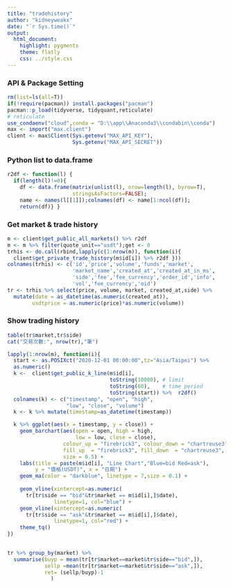 ```yaml
---
title: "tradehistory"
author: "kidneyweakx"
date: "`r Sys.time()`"
output:
  html_document:
    highlight: pygments
    theme: flatly
    css: ../style.css
---
```


### API & Package Setting
```r
rm(list=ls(all=T))
if(!require(pacman)) install.packages("pacman")
pacman::p_load(tidyverse, tidyquant,reticulate)
# reticulate
use_condaenv("cloud",conda = "D:\\app\\Anaconda3\\condabin\\conda")
max <- import("max.client")
client <- max$Client(Sys.getenv("MAX_API_KEY"),
                     Sys.getenv("MAX_API_SECRET"))
```

### Python list to data.frame
```r
r2df <- function(l) {
  if(length(l)!=0){
    df <- data.frame(matrix(unlist(l), nrow=length(l), byrow=T),
                     stringsAsFactors=FALSE);
    name <- names(l[[1]]);colnames(df) <- name[1:ncol(df)];
    return(df)} }
```

### Get market & trade history
```r
m <- client$get_public_all_markets() %>% r2df
m <- m %>% filter(quote_unit=="usdt");get <- 0
trhis <- do.call(rbind,lapply(c(1:nrow(m)), function(i){ 
  client$get_private_trade_history(m$id[i]) %>% r2df }))
colnames(trhis) <- c('id','price','volume','funds','market',
                     'market_name','created_at','created_at_in_ms',
                     'side','fee','fee_currency','order_id','info',
                     'vol','fee_currency','oid')
tr <- trhis %>% select(price, volume, market, created_at,side) %>% 
  mutate(date = as_datetime(as.numeric(created_at)),
        usdtprice = as.numeric(price)*as.numeric(volume)) 
```

### Show trading history
```r
table(tr$market,tr$side)
cat("交易次數:", nrow(tr),"筆")
```


```r
lapply(1:nrow(m), function(i){
  start <- as.POSIXct("2020-12-01 00:00:00",tz="Asia/Taipei") %>%
  as.numeric()
  k <-  client$get_public_k_line(m$id[i], 
                                 toString(10000), # limit 
                                 toString(60),    # time period
                                 toString(start)) %>%  r2df()
  colnames(k) <- c("timestamp", "open", "high", 
                   "low", "close", "volume")
  k <- k %>% mutate(timestamp=as_datetime(timestamp))

  k %>% ggplot(aes(x = timestamp, y = close)) +
    geom_barchart(aes(open = open, high = high, 
                      low = low, close = close),
                  colour_up = "firebrick3", colour_down = "chartreuse3",
                  fill_up  = "firebrick3", fill_down  = "chartreuse3",
                  size = 0.5) +
    labs(title = paste(m$id[i], "Line Chart","Blue=bid Red=ask"),
         y = "價格(USDT)", x = "日期") +
    geom_ma(color = "darkblue", linetype = 7,size = 0.1) +
    
    geom_vline(xintercept=as.numeric(
      tr[tr$side == "bid"&tr$market == m$id[i],]$date),
               linetype=1, col="blue") +
    geom_vline(xintercept=as.numeric(
      tr[tr$side == "ask"&tr$market == m$id[i],]$date),
               linetype=1, col="red") +
    theme_tq()
})
 
```


```r
tr %>% group_by(market) %>% 
  summarise(buyp = mean(tr[tr$market==market&tr$side=="bid",]),
            sellp =mean(tr[tr$market==market&tr$side=="ask",]),
            ret= (sellp/buyp)-1
              )
```

